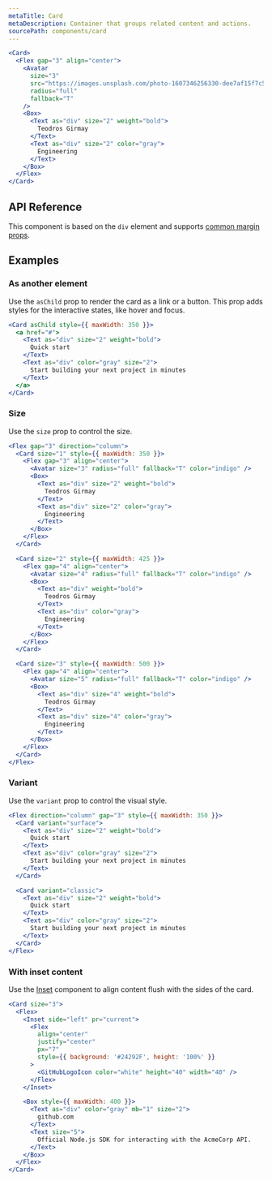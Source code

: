 ```yaml
---
metaTitle: Card
metaDescription: Container that groups related content and actions.
sourcePath: components/card
---
```


```jsx live=true
<Card>
  <Flex gap="3" align="center">
    <Avatar
      size="3"
      src="https://images.unsplash.com/photo-1607346256330-dee7af15f7c5?&w=64&h=64&dpr=2&q=70&crop=focalpoint&fp-x=0.67&fp-y=0.5&fp-z=1.4&fit=crop"
      radius="full"
      fallback="T"
    />
    <Box>
      <Text as="div" size="2" weight="bold">
        Teodros Girmay
      </Text>
      <Text as="div" size="2" color="gray">
        Engineering
      </Text>
    </Box>
  </Flex>
</Card>
```

## API Reference

This component is based on the `div` element and supports [common margin props](/themes/docs/theme/layout#margin-props).

<ThemesPropsTable name="card" />

## Examples

### As another element

Use the `asChild` prop to render the card as a link or a button. This prop adds styles for the interactive states, like hover and focus.

```jsx live=true
<Card asChild style={{ maxWidth: 350 }}>
  <a href="#">
    <Text as="div" size="2" weight="bold">
      Quick start
    </Text>
    <Text as="div" color="gray" size="2">
      Start building your next project in minutes
    </Text>
  </a>
</Card>
```

### Size

Use the `size` prop to control the size.

```jsx live=true
<Flex gap="3" direction="column">
  <Card size="1" style={{ maxWidth: 350 }}>
    <Flex gap="3" align="center">
      <Avatar size="3" radius="full" fallback="T" color="indigo" />
      <Box>
        <Text as="div" size="2" weight="bold">
          Teodros Girmay
        </Text>
        <Text as="div" size="2" color="gray">
          Engineering
        </Text>
      </Box>
    </Flex>
  </Card>

  <Card size="2" style={{ maxWidth: 425 }}>
    <Flex gap="4" align="center">
      <Avatar size="4" radius="full" fallback="T" color="indigo" />
      <Box>
        <Text as="div" weight="bold">
          Teodros Girmay
        </Text>
        <Text as="div" color="gray">
          Engineering
        </Text>
      </Box>
    </Flex>
  </Card>

  <Card size="3" style={{ maxWidth: 500 }}>
    <Flex gap="4" align="center">
      <Avatar size="5" radius="full" fallback="T" color="indigo" />
      <Box>
        <Text as="div" size="4" weight="bold">
          Teodros Girmay
        </Text>
        <Text as="div" size="4" color="gray">
          Engineering
        </Text>
      </Box>
    </Flex>
  </Card>
</Flex>
```

### Variant

Use the `variant` prop to control the visual style.

```jsx live=true
<Flex direction="column" gap="3" style={{ maxWidth: 350 }}>
  <Card variant="surface">
    <Text as="div" size="2" weight="bold">
      Quick start
    </Text>
    <Text as="div" color="gray" size="2">
      Start building your next project in minutes
    </Text>
  </Card>

  <Card variant="classic">
    <Text as="div" size="2" weight="bold">
      Quick start
    </Text>
    <Text as="div" color="gray" size="2">
      Start building your next project in minutes
    </Text>
  </Card>
</Flex>
```

### With inset content

Use the [Inset](/themes/docs/components/inset) component to align content flush with the sides of the card.

```jsx live=true
<Card size="3">
  <Flex>
    <Inset side="left" pr="current">
      <Flex
        align="center"
        justify="center"
        px="7"
        style={{ background: '#24292F', height: '100%' }}
      >
        <GitHubLogoIcon color="white" height="40" width="40" />
      </Flex>
    </Inset>

    <Box style={{ maxWidth: 400 }}>
      <Text as="div" color="gray" mb="1" size="2">
        github.com
      </Text>
      <Text size="5">
        Official Node.js SDK for interacting with the AcmeCorp API.
      </Text>
    </Box>
  </Flex>
</Card>
```
